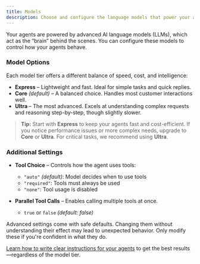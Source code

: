 ```yaml
---
title: Models
description: Choose and configure the language models that power your agents
---
```



Your agents are powered by advanced AI language models (LLMs), which act as the “brain” behind the scenes. You can configure these models to control how your agents behave.

### Model Options

Each model tier offers a different balance of speed, cost, and intelligence:

* **Express** – Lightweight and fast. Ideal for simple tasks and quick replies.
* **Core** *(default)* – A balanced choice. Handles most customer interactions well.
* **Ultra** – The most advanced. Excels at understanding complex requests and reasoning step-by-step, though slightly slower.

> **Tip:**
> Start with **Express** to keep your agents fast and cost-efficient. If you notice performance issues or more complex needs, upgrade to **Core** or **Ultra**.
> For critical tasks, we recommend using **Ultra**.

### Additional Settings

* **Tool Choice** – Controls how the agent uses tools:

  * `"auto"` *(default)*: Model decides when to use tools
  * `"required"`: Tools must always be used
  * `"none"`: Tool usage is disabled
* **Parallel Tool Calls** – Enables calling multiple tools at once.

  * `true` or `false` *(default: false)*

<Aside type="caution">
   Advanced settings come with safe defaults. Changing them without understanding their effect may lead to unexpected behavior. Only modify these if you're confident in what they do.
</Aside>

[Learn how to write clear instructions for your agents](/guides/prompt-engineering) to get the best results—regardless of the model tier.
